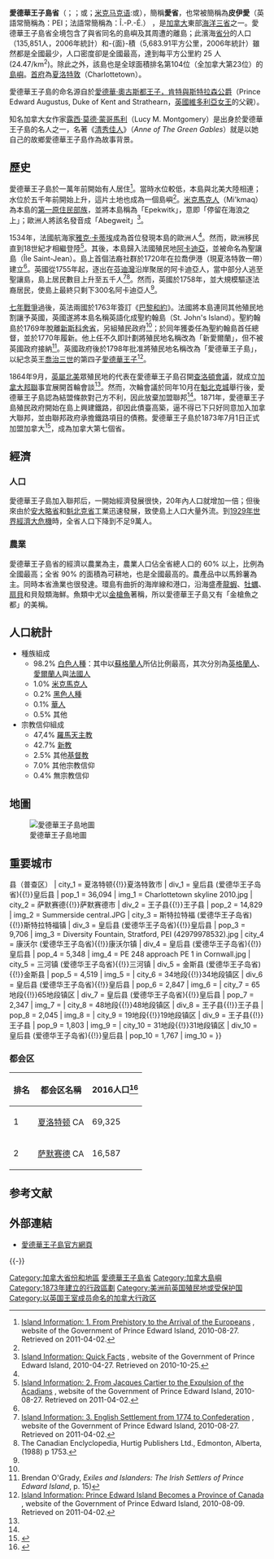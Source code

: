{{otheruses
|subject=加拿大下屬的島嶼省分
|other=隸屬於南非、位於印度洋上一名稱相近的群島
|愛德華王子群島
}}
{{redirect|PEI|PEI (消歧义)}}
{{noteTA
|1=zh-hans:夏洛特顿;zh-hk:查洛頓;zh-tw:夏洛特敦;
|2=zh-hans:绿山墙的安妮;zh-hk:紅髮安妮;zh-tw:清秀佳人;
|3=zh-cn:乔治;zh-tw:喬治;zh-hk:佐治;
|4= zh-tw:女王; zh-hk:女皇;
|5=zh-tw:英王;zh-hk:英皇;
}}
{{Infobox Province or territory of Canada
|Name = 爱德华王子岛省
|AlternateName = '''{{lang|en|Prince Edward Island}}'''{{en}}<br />'''{{lang|fr|Île-du-Prince-Édouard}}'''{{fr}}<br />'''{{lang|mic|Epekwitk}}'''<span style="font-family: sans-serif; cursor: default; color:#54595d; font-size: 0.8em; bottom: 0.1em; font-weight: bold;" title="米克马克文">（米克马克文）</span>'''<br/>{{lang|gd|Eilean a' Phrionnsa}}'''{{language icon|gd}}
|Fullname = 
|EntityAdjective = Provincial
|Type = 联邦省
|Flag = Flag of Prince Edward Island.svg
|CoatOfArms = Prince Edward Island coat of arms.svg
|Map = Prince Edward Island in Canada (special marker).svg
|Label_map = no
|Motto = {{lang-la|Parva sub ingenti}}<small><br/>（''伟大者也是自小处成长''）</small>
|OfficialLang = [[英语|英语]]（實際上，廣為使用）
|Demonym = Prince Edward Islander, Islander
|Flower = [[Pink_Lady's_Slipper|Pink Lady's Slipper]]
|Tree = [[北美紅橡|北美紅橡]]
|Bird = [[冠蓝鸦|冠蓝鸦]]
|Capital = [[夏洛特顿|夏洛特顿]]
|LargestCity = 夏洛特顿
|LargestMetro = 夏洛特顿
| PremierType        = 省长
|Premier = {{le|丹尼斯·金|Dennis King (politician)}}
|PremierParty = {{le|进步保守党|Progressive Conservative Party of Prince Edward Island}}
|Viceroy = 安托瓦内特·佩里
|ViceroyType = 省督
|Legislature = 愛德華王子島省議會
|PostalAbbreviation = PE
|PostalCodePrefix = [[List_of_C_Postal_Codes_of_Canada|C]]
|AreaRank = 13
|area_footnotes = <ref>{{cite web|url=http://www.statcan.gc.ca/tables-tableaux/sum-som/l01/cst01/phys01-eng.htm|title=Land and freshwater area, by province and territory.|publisher=Statistics Canada|date=February 1, 2005|accessdate=August 5, 2012|archive-date=2017-09-25|archive-url=https://web.archive.org/web/20170925131021/http://www.statcan.gc.ca/tables-tableaux/sum-som/l01/cst01/phys01-eng.htm|dead-url=no}}</ref>
|TotalArea_km2 = 5660
|LandArea_km2 = 5660
|WaterArea_km2 = 0
|PercentWater = 0
|PopulationRank = 10
|Population = 142907 
|PopulationRef = <!-- 2016 StatCan federal census population only per [[WP:CANPOP|WP:CANPOP]]. Do not update until 2021 census population. Use "Population_est" below for latest StatCan quarterly estimate. -->
|PopulationYear = 2016
|DensityRank = 1
|Density_km2 = 25.1
|GDP_year = 2011
|GDP_total = C$53.53億<ref name=GDP2011>{{cite web | url=http://www.statcan.gc.ca/tables-tableaux/sum-som/l01/cst01/econ15-eng.htm | title=Gross domestic product, expenditure-based, by province and territory (2011) | publisher=Statistics Canada | date=November 19, 2013 | accessdate=September 26, 2013 | archive-date=2012-09-19 | archive-url=https://web.archive.org/web/20120919211233/http://www.statcan.gc.ca/tables-tableaux/sum-som/l01/cst01/econ15-eng.htm | dead-url=no }}</ref>
|GDP_rank = 10
|GDP_per_capita = C$36,740
|GDP_per_capita_rank = 13
|AdmittanceOrder = 8
|AdmittanceDate = 1873年7月1日
|TimeZone = [[Coordinated_Universal_Time|UTC]]-4
|HouseSeats = 4
|SenateSeats = 4
|ISOCode = CA-PE
|Website = www.gov.pe.ca
}}
'''愛德華王子島省'''（{{lang-en|Prince Edward Island}}；{{lang-fr|Île-du-Prince-Édouard}}；{{lang-gd|Eilean a' Phrionnsa}}或{{lang|gd|Eilean Eòin}}；[[米克马克语|米克马克语]]:{{lang|mic|Apekweit}}或{{lang|mic|Epikwetk}}），簡稱'''愛省'''，也常被簡稱為'''皮伊愛'''（英語常簡稱為：PEI；法語常簡稱為：Î.-P.-É.） ，是[[加拿大|加拿大]]東部[[加拿大大西洋省份|海洋三省]]之一。愛德華王子島省全境包含了與省同名的島嶼及其周遭的離島；此濱海[[加拿大行政區劃|省分]]的人口（135,851人，2006年統計）和-{面}-積（5,683.91平方公里，2006年統計）雖然都是全國最少，人口密度卻是全國最高，達到每平方公里約 25 人 (24.47/km<sup>2</sup>)。除此之外，該島也是全球面積排名第104位（全加拿大第23位）的[[島嶼|島嶼]]。[[行政中心|首府]]為[[夏洛特敦|夏洛特敦]]（Charlottetown）。

愛德華王子島的命名源自於[[愛德華王子_(肯特及斯特拉森公爵)|愛德華·奧古斯都王子，肯特與斯特拉森公爵]]（Prince Edward Augustus, Duke of Kent and Strathearn，[[英國|英國]][[維多利亞女王|維多利亞女王]]的父親）。

知名加拿大女作家[[露西·莫德·蒙哥馬利|露西·莫德·蒙哥馬利]]（Lucy M. Montgomery）是出身於愛德華王子島的名人之一，名著《[[清秀佳人|清秀佳人]]》（''Anne of The Green Gables''）就是以她自己的故鄉愛德華王子島作為故事背景。

== 歷史 ==
愛德華王子島於一萬年前開始有人居住<ref name="PEhist1">[http://www.gov.pe.ca/infopei/index.php3?number=19670&lang=E Island Information: 1. From Prehistory to the Arrival of the Europeans] {{Wayback|url=http://www.gov.pe.ca/infopei/index.php3?number=19670&lang=E |date=20111108192300 }}, website of the Government of Prince Edward Island, 2010-08-27. Retrieved on 2011-04-02.</ref>。當時水位較低，本島與北美大陸相連；水位於五千年前開始上升，這片土地也成為一個島嶼<ref name="PEhist1"/>。[[米克馬克人|米克馬克人]]（Mi'kmaq）為本島的[[第一民族|第一原住民部族]]，並將本島稱為「Epekwitk」，意即「停留在海浪之上」；歐洲人將該名發音成「Abegweit」<ref name="infopei">[http://www.gov.pe.ca/infopei/index.php3?number=40581&lang=E Island Information: Quick Facts] {{Wayback|url=http://www.gov.pe.ca/infopei/index.php3?number=40581&lang=E |date=20111021110805 }}, website of the Government of Prince Edward Island, 2010-04-27. Retrieved on 2010-10-25.</ref>。

1534年，法國航海家[[雅克·卡蒂埃|雅克·卡蒂埃]]成為首位發現本島的歐洲人<ref name="infopei"/>。然而，歐洲移民直到18世紀才相繼登陸<ref name="PEhist2">[http://www.gov.pe.ca/infopei/index.php3?number=19671&lang=E Island Information: 2. From Jacques Cartier to the Expulsion of the Acadians] {{Wayback|url=http://www.gov.pe.ca/infopei/index.php3?number=19671&lang=E |date=20111108192305 }}, website of the Government of Prince Edward Island, 2010-08-27. Retrieved on 2011-04-02.</ref>。其後，本島歸入法國殖民地[[阿卡迪亞_(加拿大)|阿卡迪亞]]，並被命名為聖讓島（Île Saint-Jean）。島上首個法裔社群於1720年在拉喬伊港（現夏洛特敦一帶）建立<ref name="PEhist2"/>。英國從1755年起，逐出在[[芬迪灣|芬迪灣]]沿岸聚居的阿卡迪亞人，當中部分人逃至聖讓島，島上居民數目上升至五千人<ref name="PEhist3">[http://www.gov.pe.ca/infopei/index.php3?number=19672&lang=E Island Information: 3. English Settlement from 1774 to Confederation] {{Wayback|url=http://www.gov.pe.ca/infopei/index.php3?number=19672&lang=E |date=20111108192255 }}, website of the Government of Prince Edward Island, 2010-08-27. Retrieved on 2011-04-02.</ref><ref>The Canadian Enclyclopedia, Hurtig Publishers Ltd., Edmonton, Alberta, (1988) p 1753.</ref>。然而，英國於1758年{{le|聖讓島戰役|Ile Saint-Jean Campaign|進攻聖讓島}}，並大規模驅逐法裔居民，使島上最終只剩下300名阿卡迪亞人<ref name="PEhist3"/>。

[[七年戰爭|七年戰爭]]過後，英法兩國於1763年簽訂《[[巴黎和約_(1763年)|巴黎和約]]》。法國將本島連同其他殖民地割讓予英國，英國遂將本島名稱英語化成聖約翰島（St. John's Island）。聖約翰島於1769年脫離[[諾華士高沙|新斯科舍省]]，另組殖民政府<ref name="PEhist3"/>；{{le|瓦爾特·帕特遜|Walter Patterson}}於同年獲委任為聖約翰島首任總督，並於1770年履新。他上任不久即計劃將殖民地名稱改為「新愛爾蘭」，但不被英國政府接納<ref>Brendan O'Grady, ''Exiles and Islanders: The Irish Settlers of Prince Edward Island'', p. 15)</ref>。英國政府後於1798年批准將殖民地名稱改為「愛德華王子島」，以紀念英王[[喬治三世_(英國)|喬治三世]]的第四子[[愛德華王子_(肯特及斯特拉森公爵)|愛德華王子]]<ref name="PEname">[http://www.gov.pe.ca/infopei/index.php3?number=3988&lang=E Island Information: Prince Edward Island Becomes a Province of Canada] {{Wayback|url=http://www.gov.pe.ca/infopei/index.php3?number=3988&lang=E |date=20111108193951 }}, website of the Government of Prince Edward Island, 2010-08-09. Retrieved on 2011-04-02.</ref>。

1864年9月，[[英屬北美|英屬北美]]眾殖民地的代表在愛德華王子島召開[[查洛頓會議|查洛頓會議]]，就成立[[加拿大邦聯|加拿大邦聯]]事宜展開首輪會談<ref name="PEname"/>。然而，次輪會議於同年10月在[[魁北克城|魁北克城]]舉行後，愛德華王子島認為結盟條款對己方不利，因此放棄加盟聯邦<ref name="PEname"/>。1871年，愛德華王子島殖民政府開始在島上興建鐵路，卻因此債臺高築，逼不得已下只好同意加入加拿大聯邦，並由聯邦政府承擔鐵路項目的債務。愛德華王子島於1873年7月1日正式加盟加拿大<ref>{{cite web| url=http://www.collectionscanada.gc.ca/confederation/023001-3110-e.html#h| author=Library and Archives Canada| title=Canadian Confederation, Provinces and Territories, Prince Edward Island| accessdate=2009-12-27| archive-url=https://web.archive.org/web/20100401180333/http://www.collectionscanada.gc.ca/confederation/023001-3110-e.html#h| archive-date=2010-04-01| dead-url=yes}}</ref>，成為加拿大第七個省。

== 經濟 ==
=== 人口 ===
愛德華王子島加入聯邦后，一開始經濟發展很快，20年內人口就增加一倍；但後來由於[[安大略省|安大略省]]和[[魁北克省|魁北克省]]工業迅速發展，致使島上人口大量外流。到[[大萧条|1929年世界經濟大危機]]時，全省人口下降到不足9萬人。

=== 農業 ===
愛德華王子島省的經濟以農業為主，農業人口佔全省總人口的 60% 以上，比例為全國最高；全省 90% 的面積為可耕地，也是全國最高的。農產品中以馬鈴薯為主。同時本省漁業也很發達。環島有曲折的海岸線和港口，沿海盛產[[龍蝦|龍蝦]]、[[牡蠣|牡蠣]]、[[扇貝|扇貝]]和貝殼類海鮮。魚類中尤以[[金槍魚|金槍魚]]著稱，所以愛德華王子島又有「金槍魚之都」的美稱。

== 人口統計 ==
* 種族組成
** 98.2% [[白色人種|白色人種]]：其中以[[蘇格蘭人|蘇格蘭人]]所佔比例最高，其次分別為[[英格蘭人|英格蘭人]]、[[愛爾蘭人|愛爾蘭人]]與[[法國人|法國人]]
** 1.0% [[米克馬克人|米克馬克人]]
** 0.2% [[黑色人種|黑色人種]]
** 0.1% [[華人|華人]]
** 0.5% 其他
* 宗教信仰組成
** 47,4% [[羅馬天主教|羅馬天主教]] 
** 42.7% [[新教|新教]] 
** 2.5% 其他[[基督教|基督教]]
** 7.0% 其他宗教信仰
** 0.4% 無宗教信仰

== 地圖 ==
[[File:pei-map.png|愛德華王子島地圖]]

==重要城市==
{{Largest cities
| name = Largest cities
| country = 爱德华王子岛省
| stat_ref = 来源：2016人口普查<ref>{{cite web |url=https://www12.statcan.gc.ca/census-recensement/2016/dp-pd/hlt-fst/pd-pl/Table.cfm?Lang=Eng&T=301&SR=1&S=3&O=D&RPP=100&PR=0&CMA=0#tPopDwell |title=Population and dwelling counts, for Canada and census subdivisions (municipalities), 2016 and 2011 censuses – 100% data |website=Statistics Canada |publisher=Statistics Canada |accessdate=2019-09-20 |archive-date=2020-02-09 |archive-url=https://web.archive.org/web/20200209030744/https://www12.statcan.gc.ca/census-recensement/2016/dp-pd/hlt-fst/pd-pl/Table.cfm?Lang=Eng&T=301&SR=1&S=3&O=D&RPP=100&PR=0&CMA=0#tPopDwell |dead-url=no }}</ref>
| list_by_pop =
| class = nav
| div_name =
| div_link = 爱德华王子岛省行政区划{{!}}县（普查区）
| city_1 = 夏洛特顿{{!}}夏洛特敦市
| div_1 = 皇后县 (爱德华王子岛省){{!}}皇后县
| pop_1 = 36,094
| img_1 = Charlottetown skyline 2010.jpg
| city_2 = 萨默赛德{{!}}萨默赛德市
| div_2 = 王子县{{!}}王子县
| pop_2 = 14,829	
| img_2 = Summerside central.JPG
| city_3 = 斯特拉特福 (爱德华王子岛省){{!}}斯特拉特福镇
| div_3 = 皇后县 (爱德华王子岛省){{!}}皇后县
| pop_3 = 9,706
| img_3 = Diversity Fountain, Stratford, PEI (42979978532).jpg
| city_4 = 康沃尔 (爱德华王子岛省){{!}}康沃尔镇
| div_4 = 皇后县 (爱德华王子岛省){{!}}皇后县
| pop_4 = 5,348
| img_4 = PE 248 approach PE 1 in Cornwall.jpg
| city_5 = 三河镇 (爱德华王子岛省){{!}}三河镇
| div_5 = 金斯县 (爱德华王子岛省){{!}}金斯县
| pop_5 = 4,519
| img_5 =
| city_6 = 34地段{{!}}34地段镇区
| div_6 = 皇后县 (爱德华王子岛省){{!}}皇后县
| pop_6 = 2,847
| img_6 =
| city_7 = 65地段{{!}}65地段镇区
| div_7 = 皇后县 (爱德华王子岛省){{!}}皇后县
| pop_7 = 2,347
| img_7 =
| city_8 = 48地段{{!}}48地段镇区
| div_8 = 王子县{{!}}王子县
| pop_8 = 2,045
| img_8 =
| city_9 = 19地段{{!}}19地段镇区
| div_9 = 王子县{{!}}王子县
| pop_9 = 1,803
| img_9 =
| city_10 = 31地段{{!}}31地段镇区
| div_10 = 皇后县 (爱德华王子岛省){{!}}皇后县
| pop_10 = 1,767
| img_10 =
}}

===都会区===
{| class="wikitable sortable"
! 排名
! 都会区名稱
! 2016人口<ref>{{cite web |url=https://www12.statcan.gc.ca/census-recensement/2016/dp-pd/hlt-fst/pd-pl/Table.cfm?Lang=Eng&T=201&S=3&O=D |title=Population and dwelling counts, for Canada, provinces and territories, census metropolitan areas and census agglomerations, 2016 and 2011 censuses – 100% data |website=Statistics Canada |publisher=Statistics Canada |accessdate=2019-10-01 |archive-date=2019-10-05 |archive-url=https://web.archive.org/web/20191005160403/https://www12.statcan.gc.ca/census-recensement/2016/dp-pd/hlt-fst/pd-pl/Table.cfm?Lang=Eng&T=201&S=3&O=D |dead-url=no }}</ref>
|-
| 1 || [[夏洛特顿|夏洛特顿]] CA || 69,325
|-
| 2 || [[萨默赛德|萨默赛德]] CA || 16,587
|}

== 参考文献 ==
{{Reflist|30em}}

== 外部連結 ==
* [http://www.gov.pe.ca/ 愛德華王子島官方網頁] {{Wayback|url=http://www.gov.pe.ca/ |date=20060305100742 }} {{en icon}}

{{-}}
{{加拿大一级行政区}}

{{Authority control}}

{{DEFAULTSORT:Prince Edward Island}}
[[Category:加拿大省份和地區|Category:加拿大省份和地區]]
[[Category:愛德華王子島省|]]
[[Category:加拿大島嶼|Category:加拿大島嶼]]
[[Category:1873年建立的行政區劃|Category:1873年建立的行政區劃]]
[[Category:美洲前英国殖民地或受保护国|Category:美洲前英国殖民地或受保护国]]
[[Category:以英国王室成员命名的加拿大行政区|Category:以英国王室成员命名的加拿大行政区]]